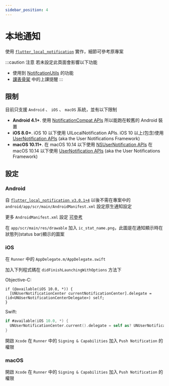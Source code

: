 ```yaml
---
sidebar_position: 4
---
```


# 本地通知

使用 [`flutter_local_notification`](https://pub.dev/packages/flutter_local_notifications) 實作，細節可參考原專案

:::caution 注意
若未設定此頁面會影響以下功能

- 使用到 [NotifcationUtils](docs/api-utils/notification-utils) 的功能
- [課表骨架](docs/api-scaffolds/course-scaffold) 中的上課提醒
:::

## 限制

目前只支援 `Android` 、 `iOS` 、 `macOS` 系統，並有以下限制

* **Android 4.1+**. 使用 [NotificationCompat APIs](https://developer.android.com/reference/androidx/core/app/NotificationCompat) 所以能跑在較舊的 Android 裝置
* **iOS 8.0+**. iOS 10 以下使用 UILocalNotification APIs. iOS 10 以上(包含)使用 [UserNotification APIs](https://developer.apple.com/documentation/usernotifications) (aka the User Notifications Framework)
* **macOS 10.11+**. 在 macOS 10.14 以下使用 [NSUserNotification APIs](https://developer.apple.com/documentation/foundation/nsusernotification) 在 macOS 10.14 以下使用 [UserNotification APIs](https://developer.apple.com/documentation/usernotifications) (aka the User Notifications Framework)

## 設定

### Android 

自 [`flutter_local_notification v3.0.1+4`](https://pub.dev/packages/flutter_local_notifications/versions/3.0.1+4/changelog) 以後不需在專案中的 `android/app/scr/main/AndroidManifest.xml` 設定原生通知設定

更多 `AndroidManifest.xml` 設定 [可參考](https://github.com/MaikuB/flutter_local_notifications/blob/master/flutter_local_notifications/example/android/app/src/main/AndroidManifest.xml)

在 `app/scr/main/res/drawable` 加入 `ic_stat_name.png`，此圖是在通知顯示時在狀態列(status bar)顯示的圖案

### iOS

在 `Runner` 中的 `AppDelegate.m/AppDelegate.swift`

加入下列程式碼在 `didFinishLaunchingWithOptions` 方法下

Objective-C:
```objc title='AppDelegate.m'
if (@available(iOS 10.0, *)) {
  [UNUserNotificationCenter currentNotificationCenter].delegate = (id<UNUserNotificationCenterDelegate>) self;
}
```

Swift:
```swift title='AppDelegate.swift'
if #available(iOS 10.0, *) {
  UNUserNotificationCenter.current().delegate = self as? UNUserNotificationCenterDelegate
}
```

開啟 `Xcode` 在 `Runner` 中的 `Signing & Capabilities` 加入 `Push Notification` 的權限

### macOS

開啟 `Xcode` 在 `Runner` 中的 `Signing & Capabilities` 加入 `Push Notification` 的權限